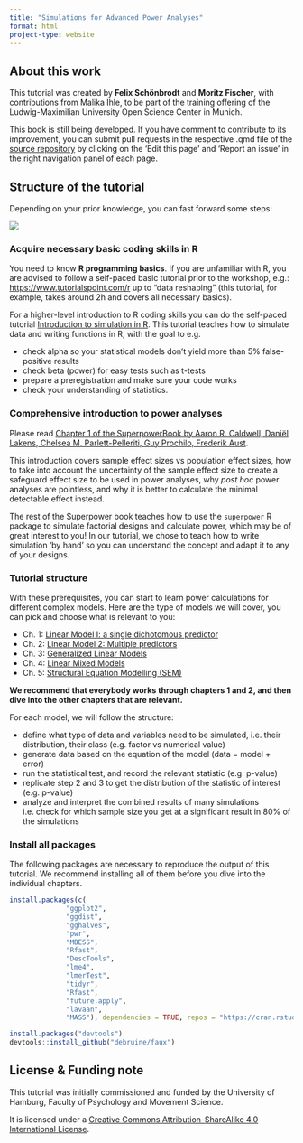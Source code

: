 ```yaml
---
title: "Simulations for Advanced Power Analyses"
format: html
project-type: website
---
```


## About this work

This tutorial was created by **Felix Schönbrodt** and **Moritz Fischer**, with contributions from Malika Ihle, to be part of the training offering of the Ludwig-Maximilian University Open Science Center in Munich.

::: {.callout-note}
This book is still being developed. If you have comment to contribute to its improvement, you can submit pull requests in the respective .qmd file of the [source repository](https://github.com/lmu-osc/Simulations-for-Advanced-Power-Analyses) by clicking on the 'Edit this page' and 'Report an issue' in the right navigation panel of each page.
:::


## Structure of the tutorial

Depending on your prior knowledge, you can fast forward some steps:

![](images/choose_your_level.png)

### Acquire necessary basic coding skills in R

You need to know **R programming basics**. If you are unfamiliar with R, you are advised to follow a self-paced basic tutorial prior to the workshop, e.g.: [https://www.tutorialspoint.com/r](https://www.tutorialspoint.com/r/index.htm) up to "data reshaping" (this tutorial, for example, takes around 2h and covers all necessary basics).

For a higher-level introduction to R coding skills you can do the self-paced tutorial [Introduction to simulation in R](https://malikaihle.github.io/Introduction-Simulations-in-R/). This tutorial teaches how to simulate data and writing functions in R, with the goal to e.g.

-   check alpha so your statistical models don't yield more than 5% false-positive results
-   check beta (power) for easy tests such as t-tests
-   prepare a preregistration and make sure your code works
-   check your understanding of statistics.


### Comprehensive introduction to power analyses

Please read [Chapter 1 of the SuperpowerBook by Aaron R. Caldwell, Daniël Lakens, Chelsea M. Parlett-Pelleriti, Guy Prochilo, Frederik Aust](https://aaroncaldwell.us/SuperpowerBook/introduction-to-power-analysis.html).

This introduction covers sample effect sizes vs population effect sizes, how to take into account the uncertainty of the sample effect size to create a safeguard effect size to be used in power analyses, why *post hoc* power analyses are pointless, and why it is better to calculate the minimal detectable effect instead.

The rest of the Superpower book teaches how to use the `superpower` R package to simulate factorial designs and calculate power, which may be of great interest to you! In our tutorial, we chose to teach how to write simulation 'by hand' so you can understand the concept and adapt it to any of your designs.

### Tutorial structure

With these prerequisites, you can start to learn power calculations for different complex models. Here are the type of models we will cover, you can pick and choose what is relevant to you:

-   Ch. 1: [Linear Model I: a single dichotomous predictor](LM1.qmd)\
-   Ch. 2: [Linear Model 2: Multiple predictors](LM2.qmd)\
-   Ch. 3: [Generalized Linear Models](GLM.qmd)\
-   Ch. 4: [Linear Mixed Models](LMM.qmd)\
-   Ch. 5: [Structural Equation Modelling (SEM)](SEM.qmd)

**We recommend that everybody works through chapters 1 and 2, and then dive into the other chapters that are relevant.**

For each model, we will follow the structure:

-   define what type of data and variables need to be simulated, i.e. their distribution, their class (e.g. factor vs numerical value)
-   generate data based on the equation of the model (data = model + error)
-   run the statistical test, and record the relevant statistic (e.g. p-value)
-   replicate step 2 and 3 to get the distribution of the statistic of interest (e.g. p-value)
-   analyze and interpret the combined results of many simulations i.e. check for which sample size you get at a significant result in 80% of the simulations

### Install all packages

The following packages are necessary to reproduce the output of this tutorial. We recommend installing all of them before you dive into the individual chapters.

```r

install.packages(c(
              "ggplot2", 
              "ggdist", 
              "gghalves", 
              "pwr", 
              "MBESS", 
              "Rfast", 
              "DescTools", 
              "lme4", 
              "lmerTest", 
              "tidyr", 
              "Rfast", 
              "future.apply", 
              "lavaan", 
              "MASS"), dependencies = TRUE, repos = "https://cran.rstudio.com/")

install.packages("devtools")
devtools::install_github("debruine/faux")
```

## License & Funding note

This tutorial was initially commissioned and funded by the University of Hamburg, Faculty of Psychology and Movement Science.

It is licensed under a [Creative Commons Attribution-ShareAlike 4.0 International License](https://creativecommons.org/licenses/by-sa/4.0/).
